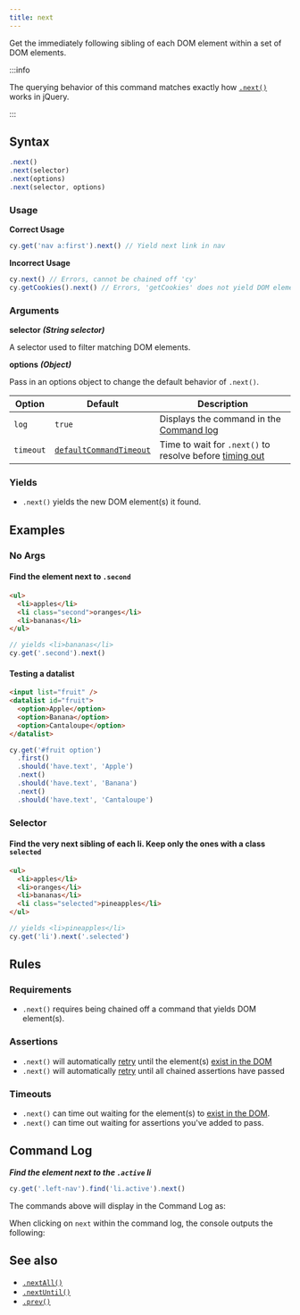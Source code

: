 ```yaml
---
title: next
---
```


Get the immediately following sibling of each DOM element within a set of DOM
elements.

:::info

The querying behavior of this command matches exactly how
[`.next()`](http://api.jquery.com/next) works in jQuery.

:::

## Syntax

```javascript
.next()
.next(selector)
.next(options)
.next(selector, options)
```

### Usage

**<Icon name="check-circle" color="green" /> Correct Usage**

```javascript
cy.get('nav a:first').next() // Yield next link in nav
```

**<Icon name="exclamation-triangle" color="red" /> Incorrect Usage**

```javascript
cy.next() // Errors, cannot be chained off 'cy'
cy.getCookies().next() // Errors, 'getCookies' does not yield DOM element
```

### Arguments

**<Icon name="angle-right" /> selector** **_(String selector)_**

A selector used to filter matching DOM elements.

**<Icon name="angle-right" /> options** **_(Object)_**

Pass in an options object to change the default behavior of `.next()`.

| Option    | Default                                                              | Description                                                                              |
| --------- | -------------------------------------------------------------------- | ---------------------------------------------------------------------------------------- |
| `log`     | `true`                                                               | Displays the command in the [Command log](/guides/core-concepts/cypress-app#Command-Log) |
| `timeout` | [`defaultCommandTimeout`](/guides/references/configuration#Timeouts) | Time to wait for `.next()` to resolve before [timing out](#Timeouts)                     |

### Yields [<Icon name="question-circle"/>](/guides/core-concepts/introduction-to-cypress#Subject-Management)

- `.next()` yields the new DOM element(s) it found.

## Examples

### No Args

#### Find the element next to `.second`

```html
<ul>
  <li>apples</li>
  <li class="second">oranges</li>
  <li>bananas</li>
</ul>
```

```javascript
// yields <li>bananas</li>
cy.get('.second').next()
```

#### Testing a datalist

```html
<input list="fruit" />
<datalist id="fruit">
  <option>Apple</option>
  <option>Banana</option>
  <option>Cantaloupe</option>
</datalist>
```

```javascript
cy.get('#fruit option')
  .first()
  .should('have.text', 'Apple')
  .next()
  .should('have.text', 'Banana')
  .next()
  .should('have.text', 'Cantaloupe')
```

### Selector

#### Find the very next sibling of each li. Keep only the ones with a class `selected`

```html
<ul>
  <li>apples</li>
  <li>oranges</li>
  <li>bananas</li>
  <li class="selected">pineapples</li>
</ul>
```

```javascript
// yields <li>pineapples</li>
cy.get('li').next('.selected')
```

## Rules

### Requirements [<Icon name="question-circle"/>](/guides/core-concepts/introduction-to-cypress#Chains-of-Commands)

- `.next()` requires being chained off a command that yields DOM
element(s).

### Assertions [<Icon name="question-circle"/>](/guides/core-concepts/introduction-to-cypress#Assertions)

- `.next()` will automatically
[retry](/guides/core-concepts/retry-ability) until the element(s)
[exist in the DOM](/guides/core-concepts/introduction-to-cypress#Default-Assertions)</li><li>`.next()`
will automatically [retry](/guides/core-concepts/retry-ability) until all
chained assertions have passed

### Timeouts [<Icon name="question-circle"/>](/guides/core-concepts/introduction-to-cypress#Timeouts)

- `.next()` can time out waiting for the element(s) to
[exist in the DOM](/guides/core-concepts/introduction-to-cypress#Default-Assertions).</li><li>`.next()`
can time out waiting for assertions you've added to pass.

## Command Log

**_Find the element next to the `.active` li_**

```javascript
cy.get('.left-nav').find('li.active').next()
```

The commands above will display in the Command Log as:

<DocsImage src="/img/api/next/find-next-element-when-testing-dom.png" alt="Command Log next" />

When clicking on `next` within the command log, the console outputs the
following:

<DocsImage src="/img/api/next/elements-next-command-applied-to.png" alt="Console Log next" />

## See also

- [`.nextAll()`](/api/commands/nextall)
- [`.nextUntil()`](/api/commands/nextuntil)
- [`.prev()`](/api/commands/prev)
